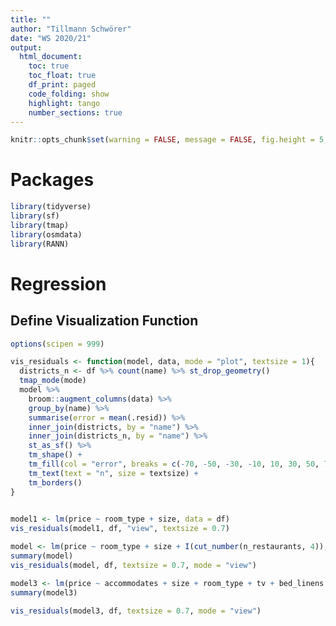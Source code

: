 ```yaml
---
title: ""
author: "Tillmann Schwörer"
date: "WS 2020/21"
output: 
  html_document:
    toc: true
    toc_float: true
    df_print: paged
    code_folding: show  
    highlight: tango
    number_sections: true
---
```


```r
knitr::opts_chunk$set(warning = FALSE, message = FALSE, fig.height = 5, fig.width = 12)
```

# Packages
```r
library(tidyverse)
library(sf)
library(tmap)
library(osmdata)
library(RANN)
```

# Regression 
## Define Visualization Function
```r
options(scipen = 999)
```


```r
vis_residuals <- function(model, data, mode = "plot", textsize = 1){
  districts_n <- df %>% count(name) %>% st_drop_geometry()
  tmap_mode(mode)
  model %>% 
    broom::augment_columns(data) %>% 
    group_by(name) %>%
    summarise(error = mean(.resid)) %>% 
    inner_join(districts, by = "name") %>%
    inner_join(districts_n, by = "name") %>%
    st_as_sf() %>% 
    tm_shape() + 
    tm_fill(col = "error", breaks = c(-70, -50, -30, -10, 10, 30, 50, 70)) + 
    tm_text(text = "n", size = textsize) +
    tm_borders()  
}
  
```



```r
model1 <- lm(price ~ room_type + size, data = df)
vis_residuals(model1, df, "view", textsize = 0.7)
```

```r
model <- lm(price ~ room_type + size + I(cut_number(n_restaurants, 4)), data = df)
summary(model)
vis_residuals(model, df, textsize = 0.7, mode = "view")
```
```r
model3 <- lm(price ~ accommodates + size + room_type + tv + bed_linens + parking + garden + coffeemaker + pool + bathtub + cooking_basics + gym + altbau + n_restaurants + n_attractions + stop_dist, data = df)
summary(model3)

vis_residuals(model3, df, textsize = 0.7, mode = "view")
```

